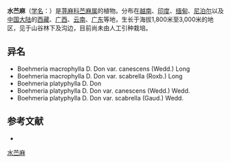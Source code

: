 {{Speciesbox
| name = 水苎麻
| status = 
| status_system = 
| image =
| genus = Boehmeria
| species = macrophylla
| authority = Hornem.
| subdivision_ranks =[[变种|变种]]
| subdivision =
* 水苎麻 ''B. m.'' var. ''macrophylla''
* [[灰绿水苎麻|灰绿水苎麻]] ''B. m.'' var. ''canescens''
* [[圆叶水苎麻|圆叶水苎麻]] ''B. m.'' var. ''rotundifolia''
* [[糙叶水苎麻|糙叶水苎麻]] ''B. m.'' var. ''scabrella''
}}

'''水苎麻'''（[[学名|学名]]：{{lang|la|''Boehmeria macrophylla''}}）是[[荨麻科|荨麻科]][[苎麻属|苎麻属]]的植物。分布在[[越南|越南]]、[[印度|印度]]、[[缅甸|缅甸]]、[[尼泊尔|尼泊尔]]以及[[中国大陆|中国大陆]]的[[西藏|西藏]]、[[广西|广西]]、[[云南|云南]]、[[广东|广东]]等地，生长于海拔1,800米至3,000米的地区，见于山谷林下及沟边，目前尚未由人工引种栽培。

== 异名 ==
* Boehmeria macrophylla D. Don var. canescens (Wedd.) Long
* Boehmeria macrophylla D. Don var. scabrella (Roxb.) Long
* Boehmeria platyphylla D. Don
* Boehmeria platyphylla D. Don var. canescens (Wedd.) Wedd.
* Boehmeria platyphylla D. Don var. scabrella (Gaud.) Wedd.

== 参考文献 ==
<div class="references-small">
* {{cite web| url =http://www.bioinfo.cn/db05/KmzwSpecies.php?action=view&id=23227| title =水苎麻（原变种）| work =《中国高等植物数据库全库》| publisher =中国科学院微生物研究所| author =昆明植物研究所| accessdate =2009-02-25| deadurl =yes| archiveurl =https://web.archive.org/web/20160305052206/http://www.bioinfo.cn/db05/KmzwSpecies.php?action=view&id=23227| archivedate =2016-03-05}}
</div>
{{Taxonbar|from=Q11130490}}

[[Category:苎麻属|水苎麻]]


{{植物小作品}}